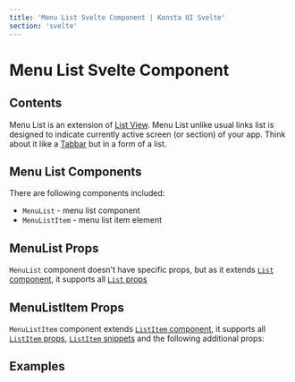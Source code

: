 ```yaml
---
title: 'Menu List Svelte Component | Konsta UI Svelte'
section: 'svelte'
---
```



# Menu List Svelte Component

## Contents

Menu List is an extension of [List View](/svelte/list). Menu List unlike usual links list is designed to indicate currently active screen (or section) of your app. Think about it like a [Tabbar](/svelte/tabbar) but in a form of a list.

## Menu List Components

There are following components included:

- `MenuList` - menu list component
- `MenuListItem` - menu list item element

## MenuList Props

`MenuList` component doesn't have specific props, but as it extends [`List` component](/svelte/list), it supports all [`List` props](/svelte/list#list-props)

## MenuListItem Props

`MenuListItem` component extends [`ListItem` component](/svelte/list-item), it supports all [`ListItem` props](/svelte/list-item#listitem-props), [`ListItem` snippets](/svelte/list-item#listitem-snippets) and the following additional props:

<MenuListItemProps />

## Examples

<MenuListExample />
